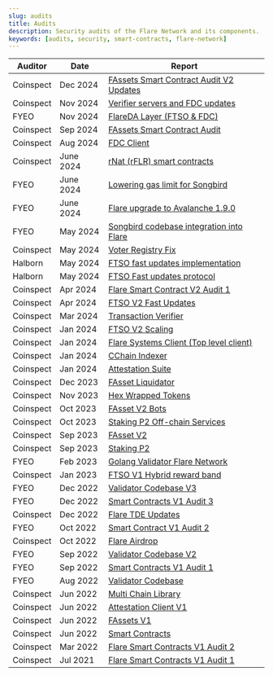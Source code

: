 ```yaml
---
slug: audits
title: Audits
description: Security audits of the Flare Network and its components.
keywords: [audits, security, smart-contracts, flare-network]
---
```


| **Auditor** | **Date**  | **Report**                                                                                                                                                             |
| ----------- | --------- | ---------------------------------------------------------------------------------------------------------------------------------------------------------------------- |
| Coinspect   | Dec 2024  | [FAssets Smart Contract Audit V2 Updates](@site/static/pdf/audits/20241215-Coinspect-SmartContractAudit-Flare-FAssetV2Updates-v241217.pdf)                             |
| Coinspect   | Nov 2024  | [Verifier servers and FDC updates](@site/static/pdf/audits/Coinspect-SourceCodeAudit-Flare-FDCv2-v250113.pdf)                                                          |
| FYEO        | Nov 2024  | [FlareDA Layer (FTSO & FDC)](@site/static/pdf/audits/FLARE-SecurityCodeReviewFLAREDataAvailabilityv1.0_Public.pdf)                                                     |
| Coinspect   | Sep 2024  | [FAssets Smart Contract Audit](@site/static/pdf/audits/20240901-Coinspect-SmartContractAudit-Flare-FassetUpdate-v240910.pdf)                                           |
| Coinspect   | Aug 2024  | [FDC Client](@site/static/pdf/audits/20240801-Coinspect-Source_Code_Audit-Flare-FDCv1-v241004.pdf)                                                                     |
| Coinspect   | June 2024 | [rNat (rFLR) smart contracts](@site/static/pdf/audits/20240601-Coinspect-SmartContractSecurityReview-Flare-RNatContracts-v240701.pdf)                                  |
| FYEO        | June 2024 | [Lowering gas limit for Songbird](@site/static/pdf/audits/20240601-FYEO-Flare-Ongoing_Songbird_June_20th_1.0_Public.docx.pdf)                                          |
| FYEO        | June 2024 | [Flare upgrade to Avalanche 1.9.0](@site/static/pdf/audits/20240601-FYEO-Flare-Ongoing_Songbird_June_10th_1.0_Public.pdf)                                              |
| FYEO        | May 2024  | [Songbird codebase integration into Flare](@site/static/pdf/audits/20240501-FYEO-FlareOngoingSongbird1.0_Public.pdf)                                                   |
| Coinspect   | May 2024  | [Voter Registry Fix](@site/static/pdf/audits/20240501-Coinspect-Flare-SecurityReview-VoterRegistryFix-v240603.pdf)                                                     |
| Halborn     | May 2024  | [FTSO fast updates implementation](@site/static/pdf/audits/20240501-Halborn-FastUpdatesAudit.pdf)                                                                      |
| Halborn     | May 2024  | [FTSO Fast updates protocol](@site/static/pdf/audits/20240501-Halborn-FTSOFastUpdatesprotocolAudit.pdf)                                                                |
| Coinspect   | Apr 2024  | [Flare Smart Contract V2 Audit 1](@site/static/pdf/audits/20230401-Coinspect-Flare-SourceCodeSecurityReview-SmartContractsV2-v240515.pdf)                              |
| Coinspect   | Apr 2024  | [FTSO V2 Fast Updates](@site/static/pdf/audits/20240401-Coinspect-Flare-SourceCodeSecurityReview-FastUpdates-v240612.pdf)                                              |
| Coinspect   | Mar 2024  | [Transaction Verifier](@site/static/pdf/audits/20240301-Coinspect-Flare-SourceCodeSecurityReview-TransactionVerifier-v240516.pdf)                                      |
| Coinspect   | Jan 2024  | [FTSO V2 Scaling](@site/static/pdf/audits/20240101-Coinspect-Flare-SourceCodeSecurityReview-FTSOScaling-v240515.pdf)                                                   |
| Coinspect   | Jan 2024  | [Flare Systems Client (Top level client)](@site/static/pdf/audits/20240101-Coinspect-Flare-SourceCodeSecurityReview-TopLevelClient-v240515.pdf)                        |
| Coinspect   | Jan 2024  | [CChain Indexer](@site/static/pdf/audits/20240101-Coinspect-Flare-SourceCodeSecurityReview-CChainIndexer-v240409.pdf)                                                  |
| Coinspect   | Jan 2024  | [Attestation Suite](@site/static/pdf/audits/20240101-Coinspect-Smart_Contract_Review-Flare_Attestation_Suite-v240220.pdf)                                              |
| Coinspect   | Dec 2023  | [FAsset Liquidator](@site/static/pdf/audits/20231207-Coinspect-Flare-Smart_Contract_Review-FAsset_Liquidator-v231207.pdf)                                              |
| Coinspect   | Nov 2023  | [Hex Wrapped Tokens](@site/static/pdf/audits/20231101-Coinspect-Flare-SmartContractAudit-HexWrappedTokens-v231211.pdf)                                                 |
| Coinspect   | Oct 2023  | [FAsset V2 Bots](@site/static/pdf/audits/20231001-Coinspect-Flare-Source_Code_Review-FAsset_Bots-v240220.pdf)                                                          |
| Coinspect   | Oct 2023  | [Staking P2 Off-chain Services](@site/static/pdf/audits/20231001-Coinspect-Flare-Source_Code_Review-Staking_P2-Offchain_Services-v240220.pdf)                          |
| Coinspect   | Sep 2023  | [FAsset V2](@site/static/pdf/audits/20230901-Coinspect-Flare-Smart_Contract_Review-FAsset_V2-v240220.pdf)                                                              |
| Coinspect   | Sep 2023  | [Staking P2](@site/static/pdf/audits/20230901-Coinspect-Flare-Smart_Contract_Review-StakingP2-v240220.pdf)                                                             |
| FYEO        | Feb 2023  | [Golang Validator Flare Network](@site/static/pdf/audits/20230201-FlareNetworksLtd.-SecureCodeReviewof_Golang_Validator_on_the_Flare_Network_v1.0_February_Public.pdf) |
| Coinspect   | Jan 2023  | [FTSO V1 Hybrid reward band](@site/static/pdf/audits/20230101-Coinspect-SmartContractAudit-FlareHybridBandRewardv230220.pdf)                                           |
| FYEO        | Dec 2022  | [Validator Codebase V3](@site/static/pdf/audits/20221201-FlareNetworksLtd.-Dec2022-SecureCodeReviewofSoliditySmartContractsontheFlareNetworkv1.0_Public.pdf)           |
| FYEO        | Dec 2022  | [Smart Contracts V1 Audit 3](@site/static/pdf/audits/20221201-FlareNetworksLtd.-Dec2022-SecureCodeReviewofSoliditySmartContractsontheFlareNetworkv1.0_Public.pdf)      |
| Coinspect   | Dec 2022  | [Flare TDE Updates](@site/static/pdf/audits/20221201-Coinspect-SmartContractAudit-FlareTDEUpdates-v221220.pdf)                                                         |
| FYEO        | Oct 2022  | [Smart Contract V1 Audit 2](@site/static/pdf/audits/20221001-Flare_Networks_Ltd.-Secure_Code_Review_of_Solidity_Smart_Contracts_on_the_Flare_Network_v1.0_Public.pdf)  |
| Coinspect   | Oct 2022  | [Flare Airdrop](@site/static/pdf/audits/20221001-Coinspect-Smart_Contract_Audit-Flare_Airdrop_Update-v221109.pdf)                                                      |
| FYEO        | Sep 2022  | [Validator Codebase V2](@site/static/pdf/audits/20220901-Flare_Networks_Ltd.-Secure_Code_Review_of_the_Flare_Validator_V2-Report_v1.0_Public.pdf)                      |
| FYEO        | Sep 2022  | [Smart Contracts V1 Audit 1](@site/static/pdf/audits/20220901-Flare_Networks_Ltd.-Secure_Code_Review_of_Solidity_Contracts_on_the_Flare_Network_v1.0_public.pdf)       |
| FYEO        | Aug 2022  | [Validator Codebase](@site/static/pdf/audits/20220801-Flare_Networks_Ltd.-Secure_Code_Review_of_the_Flare_Network's_Validator_Codebase_v1.0_Public.pdf)                |
| Coinspect   | Jun 2022  | [Multi Chain Library](@site/static/pdf/audits/20220601-Coinspect-Flare-Source_Code_Review-Multichain_Client_Library-v240220.pdf)                                       |
| Coinspect   | Jun 2022  | [Attestation Client V1](@site/static/pdf/audits/20220601-Coinspect-Flare-Source_Code_Review-Attestation_Client-v240220.pdf)                                            |
| Coinspect   | Jun 2022  | [FAssets V1](@site/static/pdf/audits/20220601-Coinspect_Smart_Contract_Audit_fAsset_v220829.pdf)                                                                       |
| Coinspect   | Jun 2022  | [Smart Contracts](@site/static/pdf/audits/20220601-Coinspect-Smart_Contract_Audit-Flare_Network_Launch.pdf)                                                            |
| Coinspect   | Mar 2022  | [Flare Smart Contracts V1 Audit 2](@site/static/pdf/audits/20220201-Coinspect-Smart_Contract_Audit-Flare.pdf)                                                          |
| Coinspect   | Jul 2021  | [Flare Smart Contracts V1 Audit 1](@site/static/pdf/audits/20210701-Coinspect-Smart_Contract_Audit-Flare.pdf)                                                          |
